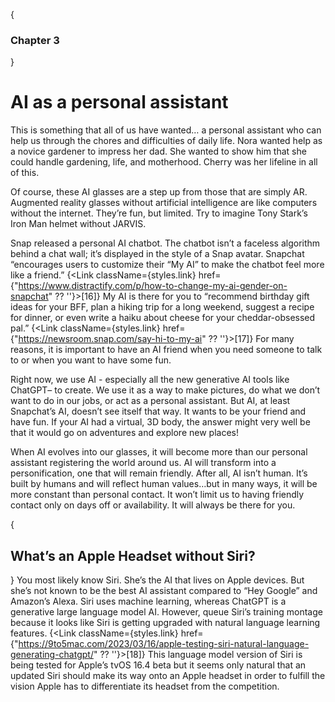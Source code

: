 
{<h3>Chapter 3</h3>}

# AI as a personal assistant

This is something that all of us have wanted… a personal assistant who can help us through the chores and difficulties of daily life. Nora wanted help as a novice gardener to impress her dad. She wanted to show him that she could handle gardening, life, and motherhood.  Cherry was her lifeline in all of this. 

Of course, these AI glasses are a step up from those that are simply AR. Augmented reality glasses without artificial intelligence are like computers without the internet. They’re fun, but limited. Try to imagine Tony Stark’s Iron Man helmet without JARVIS. 

Snap released a personal AI chatbot. The chatbot isn’t a faceless algorithm behind a chat wall; it’s displayed in the style of a Snap avatar. Snapchat “encourages users to customize their “My AI” to make the chatbot feel more like a friend.” {<Link className={styles.link} href={"https://www.distractify.com/p/how-to-change-my-ai-gender-on-snapchat" ?? ''}>[16]</Link>} My AI is there for you to “recommend birthday gift ideas for your BFF, plan a hiking trip for a long weekend, suggest a recipe for dinner, or even write a haiku about cheese for your cheddar-obsessed pal.” {<Link className={styles.link} href={"https://newsroom.snap.com/say-hi-to-my-ai" ?? ''}>[17]</Link>}  For many reasons, it is important to have an AI friend when you need someone to talk to or when you want to have some fun. 

Right now, we use AI - especially all the new generative AI tools like ChatGPT– to create. We use it as a way to make pictures, do what we don’t want to do in our jobs, or act as a personal assistant. But AI, at least Snapchat’s AI, doesn’t see itself that way. It wants to be your friend and have fun. If your AI had a virtual, 3D body, the answer might very well be that it would go on adventures and explore new places! 

When AI evolves into our glasses, it will become more than our personal assistant registering the world around us. AI will transform into a personification, one that will remain friendly. After all, AI isn’t human. It’s built by humans and will reflect human values…but in many ways, it will be more constant than personal contact. It won’t limit us to having friendly contact only on days off or availability. It will always be there for you.

{<h2>What’s an Apple Headset without Siri?</h2>}
You most likely know Siri. She’s the AI that lives on Apple devices. But she’s not known to be the best AI assistant compared to “Hey Google” and Amazon’s Alexa. Siri uses machine learning, whereas ChatGPT is a generative large language model AI. However, queue Siri’s training montage because it looks like Siri is getting upgraded with natural language learning features. {<Link className={styles.link} href={"https://9to5mac.com/2023/03/16/apple-testing-siri-natural-language-generating-chatgpt/" ?? ''}>[18]</Link>} This language model version of Siri is being tested for Apple’s tvOS 16.4 beta but it seems only natural that an updated Siri should make its way onto an Apple headset in order to fulfill the vision Apple has to differentiate its headset from the competition.
